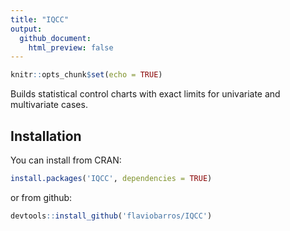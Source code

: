 ```yaml
---
title: "IQCC"
output:
  github_document:
    html_preview: false
---
```


```r
knitr::opts_chunk$set(echo = TRUE)
```

Builds statistical control charts with exact limits for univariate and multivariate cases.

## Installation

You can install from CRAN:

```r
install.packages('IQCC', dependencies = TRUE)
```

or from github:

```r
devtools::install_github('flaviobarros/IQCC')
```
